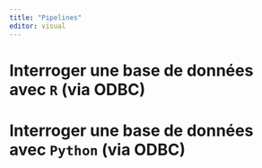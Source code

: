 ```yaml
---
title: "Pipelines"
editor: visual
---
```




# Interroger une base de données avec  `R` (via ODBC)


# Interroger une base de données avec  `Python` (via ODBC)
